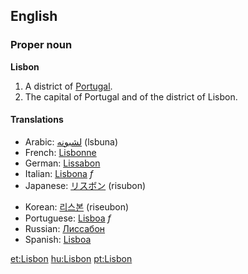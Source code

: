 ==English==
===Proper noun===
'''Lisbon'''

#A district of [[Portugal]].
#The capital of Portugal and of the district of Lisbon.

====Translations====
{{top}}
*Arabic: [[لشبونه]] (lsbuna)
*French: [[Lisbonne]]
*German: [[Lissabon]]
*Italian: [[Lisbona]] ''f''
*Japanese: [[リスボン]] (risubon)
{{mid}}
*Korean: [[리스본]] (riseubon)
*Portuguese: [[Lisboa]] ''f''
*Russian: [[Лиссабон]]
*Spanish: [[Lisboa]]
{{bottom}}

[[et:Lisbon]]
[[hu:Lisbon]]
[[pt:Lisbon]]